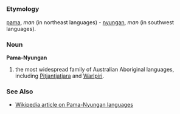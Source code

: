 =={{en}}==
===Etymology===
[[pama]], ''man'' (in northeast languages) - [[nyungan]], ''man'' (in southwest languages).
===Noun===
'''Pama-Nyungan'''

#the most widespread family of Australian Aboriginal languages, including [[Pitjantjatjara]] and [[Warlpiri]].
===See Also===
*[[w:Pama-Nyungan languages|Wikipedia article on Pama-Nyungan languages]]